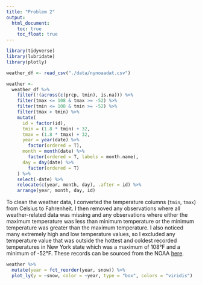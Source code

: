 ```yaml
---
title: "Problem 2"
output: 
  html_document:
    toc: true
    toc_float: true
---
```


```r
library(tidyverse)
library(lubridate)
library(plotly)
```

```r
weather_df <- read_csv("./data/nynoaadat.csv")

weather <-
  weather_df %>% 
    filter(!(across(c(prcp, tmin), is.na))) %>% 
    filter(tmax <= 108 & tmax >= -52) %>% 
    filter(tmin <= 108 & tmin >= -52) %>% 
    filter(tmax > tmin) %>% 
    mutate(
      id = factor(id), 
      tmin = (1.8 * tmin) + 32, 
      tmax = (1.8 * tmax) + 32, 
      year = year(date) %>% 
        factor(ordered = T), 
      month = month(date) %>%
        factor(ordered = T, labels = month.name),
      day = day(date) %>% 
        factor(ordered = T)
    ) %>% 
    select(-date) %>% 
    relocate(c(year, month, day), .after = id) %>% 
    arrange(year, month, day, id)
```

To clean the weather data, I converted the temperature columns (`tmin`, `tmax`) from Celsius to Fahrenheit. I then removed any observations where all weather-related data was missing and any observations where either the maximum temperature was less than minimum temperature or the minimum temperature was greater than the maximum temperature. I also noticed many extremely high and low temperature values, so I excluded any temperature value that was outside the hottest and coldest recorded temperatures in New York state which was a maximum of 108°F and a minimum of -52°F. These records can be sourced from the NOAA [here](https://www.ncdc.noaa.gov/extremes/scec/records/ny).

```r
weather %>% 
  mutate(year = fct_reorder(year, snow)) %>% 
  plot_ly(y = ~snow, color = ~year, type = "box", colors = "viridis")
```

